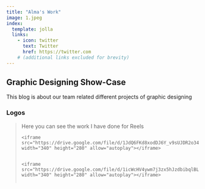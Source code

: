 ```yaml
---
title: "Alma's Work"
image: 1.jpeg
index:
  template: jolla
  links:
    - icon: twitter
      text: Twitter
      href: https://twitter.com
    # (additional links excluded for brevity)
---
```


## Graphic Designing Show-Case

This blog is about our team related different projects of graphic designing

### Logos

> Here you can see the work I have done for Reels
<style>
* {
  box-sizing: border-box;
}

.row {
  display: flex;
}

/* Create three equal columns that sits next to each other */
.column {
  flex: 33.33%;
  padding: 5px;
}
</style>

<div class="row">
  <div class="column">
    <iframe src="https://drive.google.com/file/d/1JdQ6FKd8xodDJ6Y_v9sUJDR2o34RVcjK/preview" width="340" height="280" allow="autoplay"></iframe>  
  </div>
  <div class="column">
    <iframe src="https://drive.google.com/file/d/1icWcHV4ywm7j3zx5hJzdbibqlBLij9Sw/preview" width="340" height="280" allow="autoplay"></iframe>  
  </div>    
 </div>   